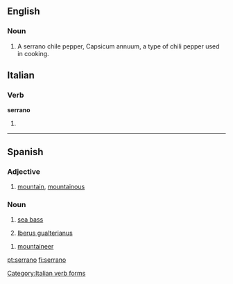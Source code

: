 ==English==

===Noun===
{{en-noun}}
{{wikipedia|Serrano pepper}}

# A serrano chile pepper, Capsicum annuum, a type of chili pepper used in cooking.  


==Italian==

===Verb===
'''serrano'''

# {{form of|[[third-person|Third-person]] [[plural]] [[present tense]]|[[serrare#Italian|serrare]]|lang=Italian}}

[[Category:Italian verb forms]]

----

==Spanish==

===Adjective===
{{es-adj|f=serrana}}

# [[mountain]], [[mountainous]]

===Noun===
{{es-noun-m}}

# {{fish|lang=es}} [[sea bass]]
# {{context|mollusc|lang=es}} [[w:Iberus gualterianus|Iberus gualterianus]]

{{es-noun-mf|f=serrana}}

# [[mountaineer]]

[[pt:serrano]]
[[fi:serrano]]